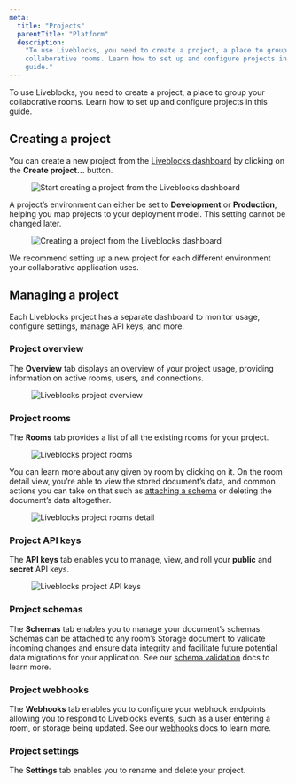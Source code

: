 ```yaml
---
meta:
  title: "Projects"
  parentTitle: "Platform"
  description:
    "To use Liveblocks, you need to create a project, a place to group your
    collaborative rooms. Learn how to set up and configure projects in this
    guide."
---
```


To use Liveblocks, you need to create a project, a place to group your
collaborative rooms. Learn how to set up and configure projects in this guide.

## Creating a project

You can create a new project from the [Liveblocks dashboard](/dashboard) by
clicking on the **Create project…** button.

<Figure>
  <Image
    src="/assets/projects/create-project.png"
    alt="Start creating a project from the Liveblocks dashboard"
    width={768}
    height={162}
  />
</Figure>

A project’s environment can either be set to **Development** or **Production**,
helping you map projects to your deployment model. This setting cannot be
changed later.

<Figure>
  <Image
    src="/assets/projects/create-project-dialog.png"
    alt="Creating a project from the Liveblocks dashboard"
    width={768}
    height={520}
  />
</Figure>

We recommend setting up a new project for each different environment your
collaborative application uses.

## Managing a project

Each Liveblocks project has a separate dashboard to monitor usage, configure
settings, manage API keys, and more.

### Project overview

The **Overview** tab displays an overview of your project usage, providing
information on active rooms, users, and connections.

<Figure>
  <Image
    src="/assets/projects/project-overview.png"
    alt="Liveblocks project overview"
    width={768}
    height={406}
  />
</Figure>

### Project rooms

The **Rooms** tab provides a list of all the existing rooms for your project.

<Figure>
  <Image
    src="/assets/projects/project-rooms.png"
    alt="Liveblocks project rooms"
    width={768}
    height={406}
  />
</Figure>

You can learn more about any given by room by clicking on it. On the room detail
view, you’re able to view the stored document’s data, and common actions you can
take on that such as [attaching a schema](/docs/platform/schema-validation) or
deleting the document’s data altogether.

<Figure>
  <Image
    src="/assets/projects/project-rooms-detail.png"
    alt="Liveblocks project rooms detail"
    width={768}
    height={406}
  />
</Figure>

### Project API keys

The **API keys** tab enables you to manage, view, and roll your **public** and
**secret** API keys.

<Figure>
  <Image
    src="/assets/projects/project-api-keys.png"
    alt="Liveblocks project API keys"
    width={768}
    height={406}
  />
</Figure>

### Project schemas

The **Schemas** tab enables you to manage your document’s schemas. Schemas can
be attached to any room’s Storage document to validate incoming changes and
ensure data integrity and facilitate future potential data migrations for your
application. See our [schema validation](/docs/platform/schema-validation) docs
to learn more.

### Project webhooks

The **Webhooks** tab enables you to configure your webhook endpoints allowing
you to respond to Liveblocks events, such as a user entering a room, or storage
being updated. See our [webhooks](/docs/platform/webhooks) docs to learn more.

### Project settings

The **Settings** tab enables you to rename and delete your project.
